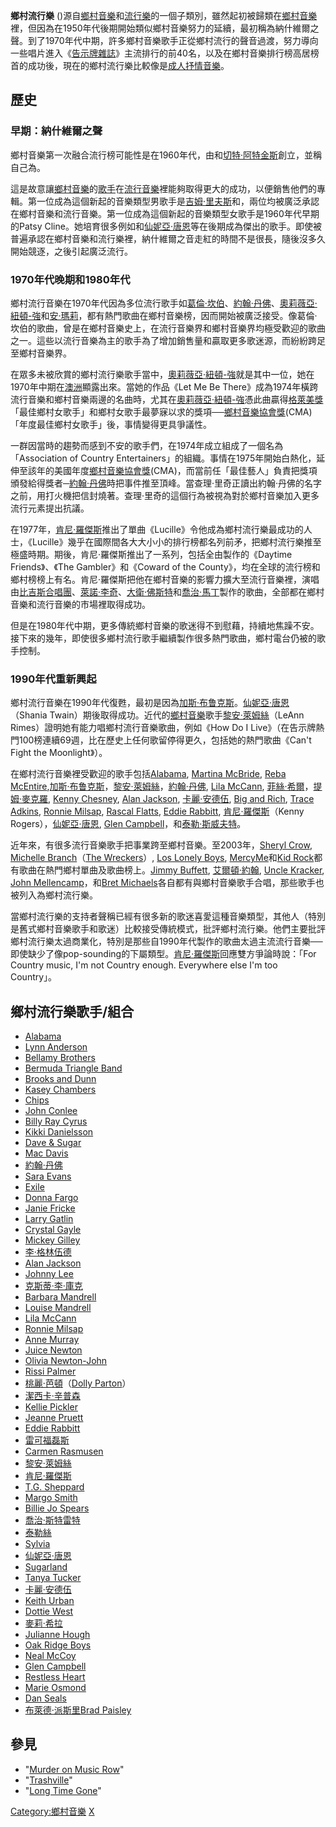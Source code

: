 {{Link style|time=2020-06-16T09:23:17+00:00}}
{{noteTA
|G1=US State
}}
{{Infobox music genre
|name=鄉村流行樂
|color = white
|bgcolor = crimson
|stylistic_origins= [[鄉村音樂|鄉村音樂]]（特別是[[納什維爾的聲音|納什維爾的聲音]]）、[[流行音樂|流行音樂]]、[[民謠搖滾|民間搖滾]]
|cultural_origins=1960年代[[納什維爾|納什維爾]]
|instruments=[[唱歌|唱歌]] - [[吉他|吉他]] - [[低音吉他|低音吉他]] - [[爵士鼓|爵士鼓]]
|popularity={{USA}}
|derivatives= [[成人抒情樂|成人抒情樂]]
|subgenrelist=
|subgenres=
|fusiongenres=
|regional_scenes=
|local_scenes=
|other_topics= [[納什維爾的聲音|納什維爾的聲音]]-[[鄉村搖滾|鄉村搖滾]]-[[取締音樂|非法鄉村]]-[[南方靈魂樂|南方靈魂樂]]
}}

'''鄉村流行樂''' ({{lang-en|Country pop }})源自[[鄉村音樂|鄉村音樂]]和[[流行_(音樂類型)|流行樂]]的一個子類別，雖然起初被歸類在[[鄉村音樂|鄉村音樂]]裡，但因為在1950年代後期開始類似鄉村音樂努力的延續，最初稱為納什維爾之聲。到了1970年代中期，許多鄉村音樂歌手正從鄉村流行的聲音過渡，努力導向一些唱片進入《[[告示牌雜誌|告示牌雜誌]]》主流排行的前40名，以及在鄉村音樂排行榜高居榜首的成功後，現在的鄉村流行樂比較像是[[成人抒情音樂|成人抒情音樂]]。

==歷史==
===早期：納什維爾之聲===
鄉村音樂第一次融合流行榜可能性是在1960年代，由{{link-en|歐文·布拉德利|Owen Bradley}}和[[Chet_Atkins|切特·阿特金斯]]創立，並稱自己為{{link-en|納什維爾的聲音|Nashville Sound}}。

這是故意讓[[鄉村音樂|鄉村音樂]]的[[歌手|歌手]]在[[流行音樂|流行音樂]]裡能夠取得更大的成功，以便銷售他們的專輯。第一位成為這個新起的音樂類型男歌手是[[吉姆·里夫斯|吉姆·里夫斯]]和{{link-en|艾迪·阿諾德|Eddy Arnold}}，兩位均被廣泛承認在鄉村音樂和流行音樂。第一位成為這個新起的音樂類型女歌手是1960年代早期的Patsy Cline。她培育很多例如{{link-en|克麗斯朱·蓋兒|Crystal Gayle}}和[[仙妮亞·唐恩|仙妮亞·唐恩]]等在後期成為傑出的歌手。即使{{link-en|珮西·克萊恩|Patsy Cline}}被普遍承認在鄉村音樂和流行樂裡，納什維爾之音走紅的時間不是很長，隨後沒多久{{link-en|貝克斯菲爾德的聲音|Bakersfield Sound}}開始競逐，之後引起{{link-en|取締音樂|Outlaw Country|非法鄉村}}廣泛流行。

===1970年代晚期和1980年代===
鄉村流行音樂在1970年代因為多位流行歌手如[[葛倫·坎伯|葛倫·坎伯]]、[[約翰·丹佛|約翰·丹佛]]、[[奧莉薇亞·紐頓-強|奧莉薇亞·紐頓-強]]和[[安·瑪莉|安·瑪莉]]，都有熱門歌曲在鄉村音樂榜，因而開始被廣泛接受。像葛倫·坎伯的歌曲{{link-en|萊茵石牛仔|Rhinestone Cowboy}}，曾是在鄉村音樂史上，在流行音樂界和鄉村音樂界均極受歡迎的歌曲之一。這些以流行音樂為主的歌手為了增加銷售量和贏取更多歌迷源，而紛紛跨足至鄉村音樂界。

在眾多未被欣賞的鄉村流行樂歌手當中，[[奧莉薇亞·紐頓-強|奧莉薇亞·紐頓-強]]就是其中一位，她在1970年中期在[[澳洲|澳洲]]顯露出來。當她的作品《Let Me Be There》成為1974年橫跨流行音樂和鄉村音樂兩邊的名曲時，尤其在[[奧莉薇亞·紐頓-強|奧莉薇亞·紐頓-強]]憑此曲贏得[[格萊美獎|格萊美獎]]「最佳鄉村女歌手」和鄉村女歌手最夢寐以求的獎項──[[鄉村音樂協會獎|鄉村音樂協會獎]](CMA)「年度最佳鄉村女歌手」後，事情變得更具爭議性。

一群因當時的趨勢而感到不安的歌手們，在1974年成立組成了一個名為「Association of Country Entertainers」的組織。事情在1975年開始白熱化，延伸至該年的美國年度[[鄉村音樂協會獎|鄉村音樂協會獎]](CMA)，而當前任「最佳藝人」{{link-en|查理·里奇|Charlie Rich}}負責把獎項頒發給得獎者─[[約翰·丹佛|約翰·丹佛]]時把事件推至頂峰。當查理·里奇正讀出約翰·丹佛的名字之前，用打火機把信封燒著。查理·里奇的這個行為被視為對於鄉村音樂加入更多流行元素提出抗議。

在1977年，[[肯尼·羅傑斯|肯尼·羅傑斯]]推出了單曲《Lucille》令他成為鄉村流行樂最成功的人士，《Lucille》幾乎在國際間各大大小小的排行榜都名列前矛，把鄉村流行樂推至極盛時期。期後，肯尼·羅傑斯推出了一系列，包括全由{{link-en|拉里·巴特勒|Larry Butler (producer)}}製作的《Daytime Friends》、《The Gambler》和《Coward of the County》，均在全球的流行榜和鄉村榜榜上有名。肯尼·羅傑斯把他在鄉村音樂的影響力擴大至流行音樂裡，演唱由[[比吉斯|比吉斯合唱團]]、[[萊諾·李奇|萊諾·李奇]]、[[大衛·佛斯特|大衛·佛斯特]]和[[喬治·馬丁|喬治·馬丁]]製作的歌曲，全部都在鄉村音樂和流行音樂的市場裡取得成功。 

但是在1980年代中期，更多傳統鄉村音樂的歌迷得不到慰藉，持續地焦躁不安。接下來的幾年，即使很多鄉村流行歌手繼續製作很多熱門歌曲，鄉村電台仍被{{link-en|新傳統鄉村|Neotraditional Country}}的歌手控制。

===1990年代重新興起===
鄉村流行音樂在1990年代復甦，最初是因為[[加斯·布鲁克斯|加斯·布鲁克斯]]。[[仙妮亞·唐恩|仙妮亞·唐恩]]（Shania Twain）期後取得成功。近代的[[鄉村音樂|鄉村音樂]]歌手[[黎安·萊姆絲|黎安·萊姆絲]]（LeAnn Rimes）證明她有能力唱鄉村流行音樂歌曲，例如《How Do I Live》（在告示牌熱門100榜連續69週，比在歷史上任何歌留停得更久，包括她的熱門歌曲《Can't Fight the Moonlight》）。

在鄉村流行音樂裡受歡迎的歌手包括[[Alabama_(band)|Alabama]], [[Martina_McBride|Martina McBride]], [[Reba_McEntire|Reba McEntire]],[[加斯·布鲁克斯|加斯·布鲁克斯]]，[[黎安·萊姆絲|黎安·萊姆絲]]，[[約翰·丹佛|約翰·丹佛]], [[Lila_McCann|Lila McCann]], [[菲絲·希爾|菲絲·希爾]]，[[提姆·麥克羅|提姆·麥克羅]], [[Kenny_Chesney|Kenny Chesney]], [[Alan_Jackson|Alan Jackson]], [[卡麗·安德伍|卡麗·安德伍]], [[Big_and_Rich|Big and Rich]], [[Trace_Adkins|Trace Adkins]], [[Ronnie_Milsap|Ronnie Milsap]], [[Rascal_Flatts|Rascal Flatts]], [[Eddie_Rabbitt|Eddie Rabbitt]], [[肯尼·羅傑斯|肯尼·羅傑斯]]（Kenny Rogers），[[仙妮亞·唐恩|仙妮亞·唐恩]], [[Glen_Campbell|Glen Campbell]]，和[[泰勒·斯威夫特|泰勒·斯威夫特]]。

近年來，有很多流行音樂歌手把事業跨至鄉村音樂。至2003年，[[Sheryl_Crow|Sheryl Crow]], [[Michelle_Branch|Michelle Branch]]（[[The_Wreckers|The Wreckers]]）, [[Los_Lonely_Boys|Los Lonely Boys]], [[MercyMe|MercyMe]]和[[Kid_Rock|Kid Rock]]都有歌曲在熱門鄉村單曲及歌曲榜上。[[Jimmy_Buffett|Jimmy Buffett]], [[艾爾頓·約翰|艾爾頓·約翰]], [[Uncle_Kracker|Uncle Kracker]], [[John_Mellencamp|John Mellencamp]]，和[[Bret_Michaels|Bret Michaels]]各自都有與鄉村音樂歌手合唱，那些歌手也被列入為鄉村流行樂。

當鄉村流行樂的支持者聲稱已經有很多新的歌迷喜愛這種音樂類型，其他人（特別是舊式鄉村音樂歌手和歌迷）比較接受傳統模式，批評鄉村流行樂。他們主要批評鄉村流行樂太過商業化，特別是那些自1990年代製作的歌曲太過主流流行音樂──即使缺少了像pop-sounding的下屬類型。[[肯尼·羅傑斯|肯尼·羅傑斯]]回應雙方爭論時說：「For Country music, I'm not Country enough. Everywhere else I'm too Country」。

==鄉村流行樂歌手/組合==
*[[:en:Alabama_(band)|Alabama]]
*[[:en:Lynn_Anderson|Lynn Anderson]]
*[[:en:Bellamy_Brothers|Bellamy Brothers]]
*[[:en:Bermuda_Triangle_Band|Bermuda Triangle Band]]
*[[:en:Brooks_and_Dunn|Brooks and Dunn]]
*[[:en:Kasey_Chambers|Kasey Chambers]]
*[[:en:Chips_(band)|Chips]]
*[[:en:John_Conlee|John Conlee]]
*[[:en:Billy_Ray_Cyrus|Billy Ray Cyrus]]
*[[:en:Kikki_Danielsson"|Kikki Danielsson]]
*[[:en:Dave_&_Sugar|Dave & Sugar]]
*[[:en:Mac_Davis|Mac Davis]]
*[[約翰·丹佛|約翰·丹佛]]
*[[:en:Sara_Evans|Sara Evans]]
*[[:en:Exile_(American_band)|Exile]]
*[[:en:Donna_Fargo|Donna Fargo]]
*[[:en:Janie_Fricke|Janie Fricke]]
*[[:en:Larry_Gatlin|Larry Gatlin]]
*[[:en:Crystal_Gayle|Crystal Gayle]]
*[[:en:Mickey_Gilley|Mickey Gilley]]
*[[李·格林伍德|李·格林伍德]]
*[[:en:Alan_Jackson|Alan Jackson]]
*[[:en:Johnny_Lee|Johnny Lee]]
*[[克斯蒂·李·庫克|克斯蒂·李·庫克]]
*[[:en:Barbara_Mandrell|Barbara Mandrell]]
*[[:en:Louise_Mandrell|Louise Mandrell]]
*[[:en:Lila_McCann|Lila McCann]]
*[[:en:Ronnie_Milsap|Ronnie Milsap]]
*[[:en:Anne_Murray|Anne Murray]]
*[[:en:Juice_Newton|Juice Newton]]
*[[:en:Olivia_Newton-John|Olivia Newton-John]]
*[[:en:Rissi_Palmer|Rissi Palmer]]
*[[桃麗·芭頓|桃麗·芭頓]]（[[:en:Dolly_Parton|Dolly Parton]]）
*[[潔西卡·辛普森|潔西卡·辛普森]]
*[[:en:Kellie_Pickler|Kellie Pickler]]
*[[:en:Jeanne_Pruett|Jeanne Pruett]]
*[[:en:Eddie_Rabbitt|Eddie Rabbitt]]
*[[雷可福磊斯|雷可福磊斯]]
*[[:en:Carmen_Rasmusen|Carmen Rasmusen]]
*[[黎安·萊姆絲|黎安·萊姆絲]]
*[[肯尼·羅傑斯|肯尼·羅傑斯]]
*[[:en:T.G._Sheppard|T.G. Sheppard]]
*[[:en:Margo_Smith|Margo Smith]]
*[[:en:Billie_Jo_Spears|Billie Jo Spears]]
*[[喬治·斯特雷特|喬治·斯特雷特]]
*[[泰勒·斯威夫特|泰勒絲]]
*[[:en:Sylvia_Kirby|Sylvia]]
*[[仙妮亞·唐恩|仙妮亞·唐恩]]
*[[:en:Sugarland|Sugarland]]
*[[:en:Tanya_Tucker|Tanya Tucker]]
*[[卡麗·安德伍|卡麗·安德伍]]
*[[Keith_Urban|Keith Urban]]
*[[:en:Dottie_West|Dottie West]]
*[[麥莉·希拉|麥莉·希拉]]
*[[:en:Julianne_Hough|Julianne Hough]]
*[[:en:Oak_Ridge_Boys|Oak Ridge Boys]]
*[[:en:Neal_McCoy|Neal McCoy]]
*[[:en:Glen_Campbell|Glen Campbell]]
*[[:en:Restless_Heart|Restless Heart]]
*[[:en:Marie_Osmond|Marie Osmond]]
*[[:en:Dan_Seals|Dan Seals]]
*[[布拉德·帕斯利|布萊德·派斯里Brad Paisley]]

==參見==
*"[[:en:Murder_on_Music_Row|Murder on Music Row]]"
*"[[:en:Trashville|Trashville]]"
*"[[:en:Long_Time_Gone|Long Time Gone]]"

[[Category:鄉村音樂|Category:鄉村音樂]]
[[Category:流行音樂類型|X]]